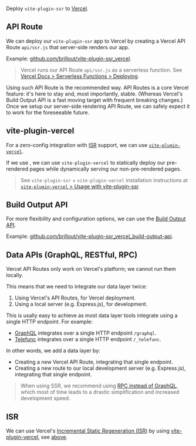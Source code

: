
Deploy `vite-plugin-ssr` to [Vercel](https://vercel.com/).


## API Route

We can deploy our `vite-plugin-ssr` app to Vercel by
creating a Vercel API Route `api/ssr.js` that server-side renders our app.

Example: [github.com/brillout/vite-plugin-ssr_vercel](https://github.com/brillout/vite-plugin-ssr_vercel).

> Vercel runs our API Route `api/ssr.js` as a serverless function.
> See [Vercel Docs > Serverless Functions > Deploying](https://vercel.com/docs/concepts/functions/serverless-functions#deploying-serverless-functions).

Using such API Route is the recommended way. API Routes is a core Vercel feature: it's here to stay and, most importantly, stable. (Whereas Vercel's Build Output API is a fast moving target with frequent breaking changes.) Once we setup our server-side rendering API Route, we can safely expect it to work for the foreseeable future.


## vite-plugin-vercel

For a zero-config integration with [ISR](https://vercel.com/docs/concepts/next.js/incremental-static-regeneration) support, we can use [`vite-plugin-vercel`](https://github.com/magne4000/vite-plugin-vercel).

If we use <Link text="partial pre-rendering" href="/prerender-config#partial" />, we can use `vite-plugin-vercel` to statically deploy our pre-rendered pages while dynamically serving our non-pre-rendered pages.

> See `vite-plugin-ssr` + `vite-plugin-vercel` installation instructions at [`vite-plugin-vercel` > Usage with vite-plugin-ssr](https://github.com/magne4000/vite-plugin-vercel#usage-with-vite-plugin-ssr).


## Build Output API

For more flexibility and configuration options, we can use the [Build Output API](https://vercel.com/docs/build-output-api/v3).

Example: [github.com/brillout/vite-plugin-ssr_vercel_build-output-api](https://github.com/brillout/vite-plugin-ssr_vercel_build-output-api).


## Data APIs (GraphQL, RESTful, RPC)

Vercel API Routes only work on Vercel's platform; we cannot run them locally.

This means that we need to integrate our data layer twice:
 1. Using Vercel's API Routes, for Vercel deployment.
 1. Using a local server (e.g. Express.js), for development.

This is usally easy to achieve as most data layer tools integrate using a single HTTP endpoint. For example:
 - [GraphQL](https://graphql.org/) integrates over a single HTTP endpoint `/graphql`.
 - [Telefunc](https://telefunc.com/) integrates over a single HTTP endpoint `/_telefunc`.

In other words, we add a data layer by:
 - Creating a new Vercel API Route, integrating that single endpoint.
 - Creating a new route to our local development server (e.g. Express.js), integrating that single endpoint.

> When using SSR, we recommend using [RPC instead of GraphQL](https://telefunc.com/RPC-vs-GraphQL-REST), which most of time leads to a drastic simplification and increased development speed.


## ISR

We can use Vercel's [Incremental Static Regeneration (ISR)](https://vercel.com/docs/concepts/next.js/incremental-static-regeneration) by using [vite-plugin-vercel](https://github.com/magne4000/vite-plugin-vercel), see [above](#vite-plugin-vercel).
